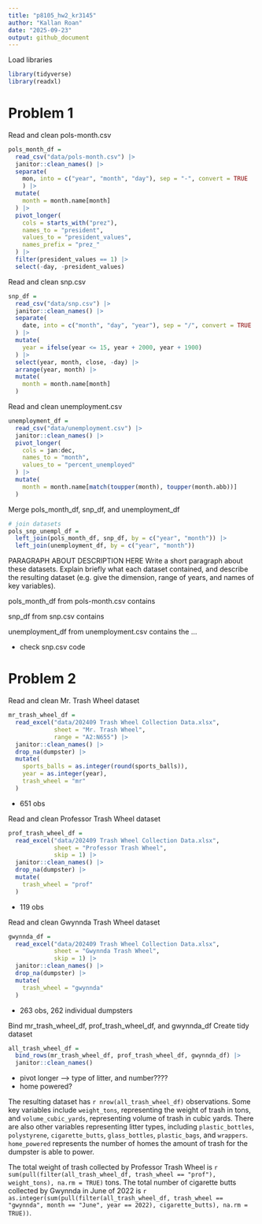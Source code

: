 ```yaml
---
title: "p8105_hw2_kr3145"
author: "Kallan Roan"
date: "2025-09-23"
output: github_document
---
```


Load libraries
```r
library(tidyverse)
library(readxl)
```

# Problem 1

Read and clean pols-month.csv

```r
pols_month_df = 
  read_csv("data/pols-month.csv") |> 
  janitor::clean_names() |> 
  separate(
    mon, into = c("year", "month", "day"), sep = "-", convert = TRUE
    ) |>
  mutate(
    month = month.name[month]
  ) |> 
  pivot_longer(
    cols = starts_with("prez"),
    names_to = "president",
    values_to = "president_values",
    names_prefix = "prez_" 
  ) |> 
  filter(president_values == 1) |> 
  select(-day, -president_values) 
```
Read and clean snp.csv

```r
snp_df = 
  read_csv("data/snp.csv") |> 
  janitor::clean_names() |> 
  separate(
    date, into = c("month", "day", "year"), sep = "/", convert = TRUE
  ) |> 
  mutate(
    year = ifelse(year <= 15, year + 2000, year + 1900)
  ) |> 
  select(year, month, close, -day) |> 
  arrange(year, month) |> 
  mutate(
    month = month.name[month]
  )
```
Read and clean unemployment.csv

```r
unemployment_df = 
  read_csv("data/unemployment.csv") |> 
  janitor::clean_names() |> 
  pivot_longer(
    cols = jan:dec,
    names_to = "month",
    values_to = "percent_unemployed"
  ) |> 
  mutate(
    month = month.name[match(toupper(month), toupper(month.abb))]
  )

```

Merge pols_month_df, snp_df, and unemployment_df

```r
# join datasets
pols_snp_unempl_df =
  left_join(pols_month_df, snp_df, by = c("year", "month")) |> 
  left_join(unemployment_df, by = c("year", "month")) 
```

PARAGRAPH ABOUT DESCRIPTION HERE
Write a short paragraph about these datasets. Explain briefly what each dataset contained, and describe the resulting dataset (e.g. give the dimension, range of years, and names of key variables).

pols_month_df from pols-month.csv contains 

snp_df from snp.csv contains 

unemployment_df from unemployment.csv contains the ...

- check snp.csv code


# Problem 2

Read and clean Mr. Trash Wheel dataset

```r
mr_trash_wheel_df =
  read_excel("data/202409 Trash Wheel Collection Data.xlsx", 
             sheet = "Mr. Trash Wheel",
             range = "A2:N655") |> 
  janitor::clean_names() |> 
  drop_na(dumpster) |> 
  mutate(
    sports_balls = as.integer(round(sports_balls)),
    year = as.integer(year),
    trash_wheel = "mr"
  )
```
- 651 obs

Read and clean Professor Trash Wheel dataset

```r
prof_trash_wheel_df =
  read_excel("data/202409 Trash Wheel Collection Data.xlsx", 
             sheet = "Professor Trash Wheel",
             skip = 1) |> 
  janitor::clean_names() |> 
  drop_na(dumpster) |> 
  mutate(
    trash_wheel = "prof"
  )
```
- 119 obs

Read and clean Gwynnda Trash Wheel dataset

```r
gwynnda_df =
  read_excel("data/202409 Trash Wheel Collection Data.xlsx", 
             sheet = "Gwynnda Trash Wheel",
             skip = 1) |> 
  janitor::clean_names() |> 
  drop_na(dumpster) |> 
  mutate(
    trash_wheel = "gwynnda"
  )
```
- 263 obs, 262 individual dumpsters

Bind mr_trash_wheel_df, prof_trash_wheel_df, and gwynnda_df
Create tidy dataset

```r
all_trash_wheel_df =
  bind_rows(mr_trash_wheel_df, prof_trash_wheel_df, gwynnda_df) |> 
  janitor::clean_names()
```

- pivot longer --> type of litter, and number????
- home powered?

The resulting dataset has `r nrow(all_trash_wheel_df)` observations. Some key 
variables include `weight_tons`, representing the weight of trash in tons, and  `volume_cubic_yards`, representing volume of trash in cubic yards. There are also other variables representing litter types, including `plastic_bottles`, `polystyrene`, `cigarette_butts`, `glass_bottles`, `plastic_bags`, and `wrappers`. `home_powered` represents the number of homes the amount of trash for the dumpster is able to power.  

The total weight of trash collected by Professor Trash Wheel is `r sum(pull(filter(all_trash_wheel_df, trash_wheel == "prof"), weight_tons), na.rm = TRUE)` tons. The total number of cigarette butts collected by Gwynnda in June of 2022 is `r as.integer(sum(pull(filter(all_trash_wheel_df, trash_wheel == "gwynnda", month == "June", year == 2022), cigarette_butts), na.rm = TRUE))`.



